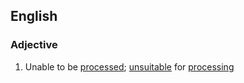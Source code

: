 ==English==
===Adjective===
{{en-adj}}
# Unable to be [[processed]]; [[unsuitable]] for [[processing]]